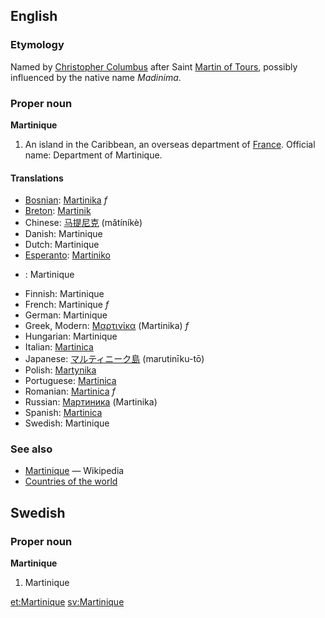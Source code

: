 ==English==
===Etymology===
Named by [[w:Christopher Columbus|Christopher Columbus]] after Saint [[w:Martin of Tours|Martin of Tours]], possibly influenced by the native name ''Madinima''.

===Proper noun===
'''Martinique'''
# An island in the Caribbean, an overseas department of [[France]].  Official name: Department of Martinique.

====Translations====
*[[Bosnian]]: [[Martinika]] ''f''
*[[Breton]]: [[Martinik]]
*Chinese: [[马提尼克]] (mǎtíníkè)
*Danish: Martinique
*Dutch: Martinique
*[[Esperanto]]: [[Martiniko]]
* {{et}}: Martinique
*Finnish: Martinique
*French: Martinique ''f''
*German: Martinique
*Greek, Modern: [[Μαρτινίκα]] (Martinika) ''f''
*Hungarian: Martinique
*Italian: [[Martinica]]
*Japanese: [[マルティニーク島]] (marutinīku-tō)
*Polish: [[Martynika]]
*Portuguese: [[Martinica]]
*Romanian: [[Martinica]] ''f''
*Russian: [[Мартиника]] (Martinika)
*Spanish: [[Martinica]]
*Swedish: Martinique

===See also===
* [[w:Martinique|Martinique]] — Wikipedia
* [[Countries of the world]]

==Swedish==
===Proper noun===
'''Martinique'''
#Martinique

[[et:Martinique]]
[[sv:Martinique]]